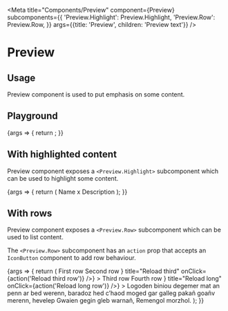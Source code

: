 
<Meta
  title="Components/Preview"
  component={Preview}
  subcomponents={{
    'Preview.Highlight': Preview.Highlight,
    'Preview.Row': Preview.Row,
  }}
  args={{title: 'Preview', children: 'Preview text'}}
/>

# Preview

## Usage

Preview component is used to put emphasis on some content.

## Playground

<Canvas>
  <Story name="Standard">
    {args => {
      return <Preview {...args} />;
    }}
  </Story>
</Canvas>

<ArgsTable story="Standard" />

## With highlighted content

Preview component exposes a `<Preview.Highlight>` subcomponent which can be used to highlight some content.

<Canvas>
  <Story name="Highlight">
    {args => {
      return (
        <Preview {...args}>
          <Preview.Highlight>Name</Preview.Highlight> x <Preview.Highlight>Description</Preview.Highlight>
        </Preview>
      );
    }}
  </Story>
</Canvas>

## With rows

Preview component exposes a `<Preview.Row>` subcomponent which can be used to list content.

The `<Preview.Row>` subcomponent has an `action` prop that accepts an `IconButton` component to add row behaviour.

<Canvas>
  <Story name="Row">
    {args => {
      return (
        <Preview {...args}>
          <Preview.Row>First row</Preview.Row>
          <Preview.Row>Second row</Preview.Row>
          <Preview.Row
            action={<IconButton icon={<RefreshIcon />} title="Reload third" onClick={action('Reload third row')} />}
          >
            Third row
          </Preview.Row>
          <Preview.Row>Fourth row</Preview.Row>
          <Preview.Row
            action={<IconButton icon={<RefreshIcon />} title="Reload long" onClick={action('Reload long row')} />}
          >
            Logoden biniou degemer mat an penn ar bed werenn, baradoz hed c’haod moged gar galleg pakañ goañv merenn,
            hevelep Gwaien gegin gleb warnañ, Remengol morzhol.
          </Preview.Row>
        </Preview>
      );
    }}
  </Story>
</Canvas>
